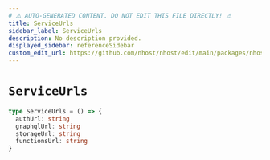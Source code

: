 ```yaml
---
# ⚠️ AUTO-GENERATED CONTENT. DO NOT EDIT THIS FILE DIRECTLY! ⚠️
title: ServiceUrls
sidebar_label: ServiceUrls
description: No description provided.
displayed_sidebar: referenceSidebar
custom_edit_url: https://github.com/nhost/nhost/edit/main/packages/nhost-js/src/utils/types.ts#L39
---
```


# `ServiceUrls`

```ts
type ServiceUrls = () => {
  authUrl: string
  graphqlUrl: string
  storageUrl: string
  functionsUrl: string
}
```
